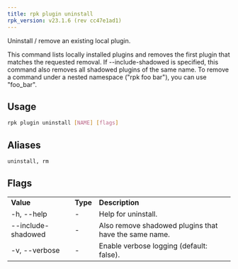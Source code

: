 ```yaml
---
title: rpk plugin uninstall
rpk_version: v23.1.6 (rev cc47e1ad1)
---
```


Uninstall / remove an existing local plugin.

This command lists locally installed plugins and removes the first plugin that
matches the requested removal. If --include-shadowed is specified, this command
also removes all shadowed plugins of the same name. To remove a command under a
nested namespace ("rpk foo bar"), you can use "foo_bar".

## Usage

```bash
rpk plugin uninstall [NAME] [flags]
```

## Aliases

```bash
uninstall, rm
```

## Flags

<table>
  <tbody>
    <tr>
      <td>
        <strong>Value</strong>
      </td>
      <td>
        <strong>Type</strong>
      </td>
      <td>
        <strong>Description</strong>
      </td>
    </tr>
    <tr>
      <td>-h, --help</td>
      <td>-</td>
      <td>Help for uninstall.</td>
    </tr>
    <tr>
      <td>--include-shadowed</td>
      <td>-</td>
      <td>Also remove shadowed plugins that have the same name.</td>
    </tr>
    <tr>
      <td>-v, --verbose</td>
      <td>-</td>
      <td>Enable verbose logging (default: false).</td>
    </tr>
  </tbody>
</table>
